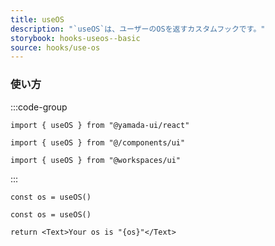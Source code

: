 ```yaml
---
title: useOS
description: "`useOS`は、ユーザーのOSを返すカスタムフックです。"
storybook: hooks-useos--basic
source: hooks/use-os
---
```


### 使い方

:::code-group

```tsx [package]
import { useOS } from "@yamada-ui/react"
```

```tsx [alias]
import { useOS } from "@/components/ui"
```

```tsx [monorepo]
import { useOS } from "@workspaces/ui"
```

:::

```tsx
const os = useOS()
```

```tsx preview functional client
const os = useOS()

return <Text>Your os is "{os}"</Text>
```
